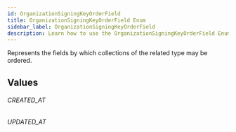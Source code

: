 ```yaml
---
id: OrganizationSigningKeyOrderField
title: OrganizationSigningKeyOrderField Enum
sidebar_label: OrganizationSigningKeyOrderField
description: Learn how to use the OrganizationSigningKeyOrderField Enum for 's API.
---
```


Represents the fields by which collections of the related type may be ordered.

## Values

###### CREATED_AT

###### UPDATED_AT
